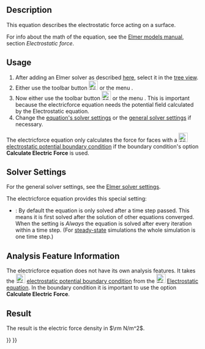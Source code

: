 <languages/>
<translate>

<!--T:1-->
{{Docnav
|[[FEM_EquationElectrostatic|Electrostatic equation]]
|[[FEM_EquationMagnetodynamic|Magnetodynamic equation]]
|[[FEM_Workbench|FEM]]
|IconL=FEM_EquationElectrostatic.svg
|IconR=FEM_EquationMagnetodynamic.svg
|IconC=Workbench_FEM.svg
}}

<!--T:2-->
{{GuiCommand
|Name=FEM EquationElectricforce
|MenuLocation=Solve → Electromagnetic Equations → Electricforce equation
|Workbenches=[[FEM_Workbench|FEM]]
|Version=0.19
|SeeAlso=[[FEM_EquationElectrostatic|FEM Electrostatic equation]]
}}

==Description== <!--T:6-->

<!--T:7-->
This equation describes the electrostatic force acting on a surface.

<!--T:8-->
For info about the math of the equation, see the [http://www.elmerfem.org/blog/documentation/ Elmer models manual], section ''Electrostatic force''.

==Usage== <!--T:9-->

<!--T:10-->
# After adding an Elmer solver as described [[FEM_SolverElmer#Equations|here]], select it in the [[Tree_view|tree view]].
# Either use the toolbar button [[Image:FEM_EquationElectricforce.svg|24px]] or the menu {{MenuCommand|Solve → Electromagnetic Equations → Electricforce equation}}.
# Now either use the toolbar button [[Image:FEM_EquationElectrostatic.svg|24px]] or the menu {{MenuCommand|Solve → Electromagnetic Equations → [[FEM_EquationElectrostatic|Electrostatic equation]]}}. This is important because the electricforce equation needs the potential field calculated by the Electrostatic equation.
# Change the [[#Solver_Settings|equation's solver settings]] or the [[FEM_SolverElmer_SolverSettings|general solver settings]] if necessary.

<!--T:11-->
The electricforce equation only calculates the force for faces with a [[Image:FEM_ConstraintElectrostaticPotential.svg|24px]] [[FEM_ConstraintElectrostaticPotential|electrostatic potential boundary condition]] if the boundary condition's option '''Calculate Electric Force''' is used.

==Solver Settings== <!--T:12-->

<!--T:13-->
For the general solver settings, see the [[FEM_SolverElmer_SolverSettings|Elmer solver settings]].

<!--T:14-->
The electricforce equation provides this special setting:
* {{PropertyData|Exec Solver}}: By default the equation is only solved after a time step passed. This means it is first solved after the solution of other equations converged. When the setting is ''Always'' the equation is solved after every iteration within a time step. (For [[FEM_SolverElmer_SolverSettings#Type|steady-state]] simulations the whole simulation is one time step.)

==Analysis Feature Information== <!--T:15-->

<!--T:16-->
The electricforce equation does not have its own analysis features. It takes the [[Image:FEM_ConstraintElectrostaticPotential.svg|24px]] [[FEM_ConstraintElectrostaticPotential|electrostatic potential boundary condition]] from the [[Image:FEM_EquationElectrostatic.svg|24px]] [[FEM_EquationElectrostatic|Electrostatic equation]]. In the boundary condition it is important to use the option '''Calculate Electric Force'''.

==Result== <!--T:17-->

<!--T:18-->
The result is the electric force density in <math>\rm N/m^2</math>.


<!--T:5-->
{{Docnav
|[[FEM_EquationElectrostatic|Electrostatic equation]]
|[[FEM_EquationMagnetodynamic|Magnetodynamic equation]]
|[[FEM_Workbench|FEM]]
|IconL=FEM_EquationElectrostatic.svg
|IconR=FEM_EquationMagnetodynamic.svg
|IconC=Workbench_FEM.svg
}}

</translate>
{{FEM Tools navi{{#translation:}}}}
{{Userdocnavi{{#translation:}}}}